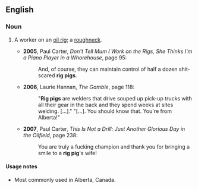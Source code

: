 ==English==

===Noun===
{{en-noun|sg=[[rig]] [[pig]]}}

# {{Canadian English|occupation|impolite}} A worker on an [[oil rig]]; a [[roughneck]].
#* '''2005''', Paul Carter, ''Don't Tell Mum I Work on the Rigs, She Thinks I'm a Piano Player in a Whorehouse'', page 95:
#*: And, of course, they can maintain control of half a dozen shit-scared '''rig pigs'''.
#* '''2006''', Laurie Hannan, ''The Gamble'', page 118:
#*: "'''Rig pigs''' are welders that drive souped up pick-up trucks with all their gear in the back and they spend weeks at sites welding. [...]." "[...]. You should know that. You're from Alberta!"
#* '''2007''', Paul Carter, ''This Is Not a Drill: Just Another Glorious Day in the Oilfield'', page 238:
#*: You are truly a fucking champion and thank you for bringing a smile to a '''rig pig''''s wife!

====Usage notes====
* Most commonly used in Alberta, Canada.